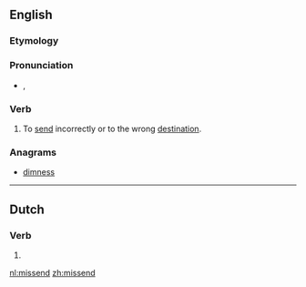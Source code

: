 ==English==

===Etymology===
{{prefix|mis|send}}

===Pronunciation===
* {{IPA|/mɪsˈsɛnd/}}, {{X-SAMPA|/mIs"sEnd/}}

===Verb===
{{en-verb|missends|missending|missent}}

# {{context|transitive|lang=en}} To [[send]] incorrectly or to the wrong [[destination]].

===Anagrams===
* [[dimness#English|dimness]]

----

==Dutch==

===Verb===
{{head|nl}}

# {{nl-verb form of|t=pres|m=ptc|missen}}

[[nl:missend]]
[[zh:missend]]